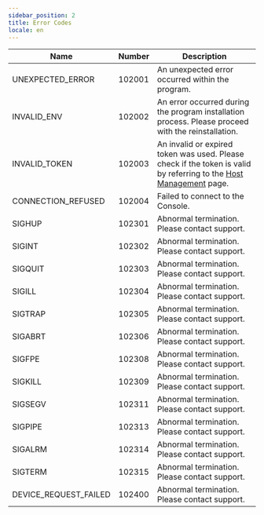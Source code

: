 ```yaml
---
sidebar_position: 2
title: Error Codes
locale: en
---
```


| Name                  | Number | Description                                                                                                                                         |
| --------------------- | ------ | --------------------------------------------------------------------------------------------------------------------------------------------------- |
| UNEXPECTED_ERROR      | 102001 | An unexpected error occurred within the program.                                                                                                    |
| INVALID_ENV           | 102002 | An error occurred during the program installation process. Please proceed with the reinstallation.                                                  |
| INVALID_TOKEN         | 102003 | An invalid or expired token was used. Please check if the token is valid by referring to the [Host Management](/management/organization/host) page. |
| CONNECTION_REFUSED    | 102004 | Failed to connect to the Console.                                                                                                                   |
| SIGHUP                | 102301 | Abnormal termination. Please contact support.                                                                                                       |
| SIGINT                | 102302 | Abnormal termination. Please contact support.                                                                                                       |
| SIGQUIT               | 102303 | Abnormal termination. Please contact support.                                                                                                       |
| SIGILL                | 102304 | Abnormal termination. Please contact support.                                                                                                       |
| SIGTRAP               | 102305 | Abnormal termination. Please contact support.                                                                                                       |
| SIGABRT               | 102306 | Abnormal termination. Please contact support.                                                                                                       |
| SIGFPE                | 102308 | Abnormal termination. Please contact support.                                                                                                       |
| SIGKILL               | 102309 | Abnormal termination. Please contact support.                                                                                                       |
| SIGSEGV               | 102311 | Abnormal termination. Please contact support.                                                                                                       |
| SIGPIPE               | 102313 | Abnormal termination. Please contact support.                                                                                                       |
| SIGALRM               | 102314 | Abnormal termination. Please contact support.                                                                                                       |
| SIGTERM               | 102315 | Abnormal termination. Please contact support.                                                                                                       |
| DEVICE_REQUEST_FAILED | 102400 | Abnormal termination. Please contact support.                                                                                                       |
